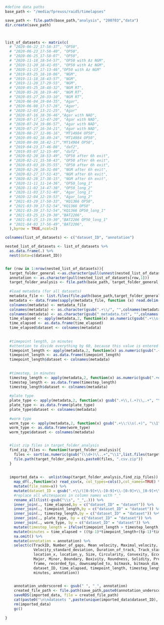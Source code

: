 

```r

#define data paths
base_path <- "/media/fpreuss/raid5/timelapses"

```

```r

save_path <- file.path(base_path,"analysis", "200703","data")
dir.create(save_path)



list_of_datasets <- matrix(c(
  # "2020-06-22_17-58-37", "OP50",
  # "2020-06-23_17-58-40", "OP50",
  # "2020-06-25_17-58-07", "OP50",
  # "2020-11-18_18-54-57", "OP50 with Az NGM",
  # "2020-11-20_18-41-05", "OP50 with Az NGM",
  # "2020-11-23_17-13-46","OP50 with Az NGM"
  # "2019-03-25_18-10-06", "NGM",
  # "2019-11-18_18-43-57", "NGM",
  # "2019-11-20_17-29-55", "NGM",
  # "2020-05-25_18-48-32", "NGM RT",
  # "2020-05-26_18-19-46", "NGM RT",
  # "2020-05-27_20-33-10", "NGM RT",
  # "2020-06-04_19-04-35", "Agar",
  # "2020-06-08_17-57-26", "Agar",
  # "2020-12-03_13-21-25", "Agar"
  # "2020-07-16_18-36-46","Agar with NAD",
  # "2020-07-17_12-47-20", "Agar with NAD",
  # "2020-07-24_19-06-57", "Agar with NAD",
  # "2020-07-27_16-34-21", "Agar with NAD",
  # "2020-08-27_12-06-16", "MT14984 OP50",
  # "2020-09-02_18-49-24", "MT14984 OP50",
  # "2020-09-09_18-42-17","MT14984 OP50",
  # "2019-04-23_17-46-08", "daf2",
  # "2019-05-07_12-15-40", "daf2",
  # "2020-02-20_18-53-49", "OP50 after 6h exit",
  # "2020-02-21_15-58-43", "OP50 after 6h exit",
  # "2020-03-03_19-35-55", "OP50 after 6h exit",
  # "2020-02-26_18-31-08", "NGM after 6h exit",
  # "2020-02-27_17-51-43", "NGM after 6h exit",
  # "2020-02-28_17-38-15", "NGM after 6h exit",
  # "2020-11-11_11-14-36", "OP50_long_1"
  # "2020-11-02_14-47-38", "OP50_long_2"
  # "2020-11-03_17-51-40", "Agar_long_1"
  # "2020-12-04_12-19-53", "Agar_long_2"
  # "2021-03-29_17-50-33", "KQ1366 OP50",
  # "2021-03-30_17-52-54","KQ1366 OP50"
  # "2021-03-30_17-52-54","KQ1366 OP50_long_1"
  # "2021-03-25_13-19-30","BAT2206",
  # "2021-03-25_13-19-30","BAT2206 OP50_long_1"
  # "2021-04-03_17-56-49","BAT2206",
  ),byrow = TRUE,ncol=2)

colnames(list_of_datasets) <- c("dataset_ID", "annotation")

nested_list_of_datasets <- list_of_datasets %>%
  as.data.frame(.) %>%
  nest(data=c(dataset_ID))


for (row in 1:nrow(nested_list_of_datasets)){
  target_folder_general <-as.character(pull(unnest(nested_list_of_datasets[row,2],cols=c(data))))
  annotation <- as.character(pull(nested_list_of_datasets[row,1]))
  target_folder_analysis <- file.path(base_path, target_folder_general, "analysis")
  
  #load metadata (for all datasets)
  metadata_file <- list.files(file.path(base_path,target_folder_general),pattern=".+\\_metadata.txt$", full.names = TRUE)
  metadata <- data.frame(sapply(metadata_file, function (x) read.delim(x,header=FALSE,check.names = FALSE)))
  colnames(metadata) <- metadata_file
  colnames(metadata) <- as.character(gsub(".+\\/", "",colnames(metadata)))
  colnames(metadata) <- as.character(gsub("_metadata.txt", "",colnames(metadata)))
  time_elapsed <- apply(metadata,2, function(x) as.numeric(gsub(".+\\s([0-9]+).*", "\\1",x[grepl("Time elapsed.+\\:\\s(.+)",x)])))
  time_elapsed <- as.data.frame(time_elapsed)
  time_elapsed$dataset <- colnames(metadata)
  
  
  #timepoint length, in minutes
  #attention to divide everything by 60, because this value is entered in seconds
  timepoint_length <- apply(metadata,2, function(x) as.numeric(gsub(".+\\:\\s(.+)", "\\1",x[grepl("Timepoint length\\:\\s(.+)\\.",x)])))/60
  timepoint_length <- as.data.frame(timepoint_length)
  timepoint_length$dataset <- colnames(metadata)
  
  
  #timestep, in minutes
  timestep_length <- apply(metadata,2, function(x) as.numeric(gsub(".+every(.+)minutes\\.", "\\1",x[grepl(".+every(.+)minutes\\.",x)])))
  timestep_length <- as.data.frame(timestep_length)
  timestep_length$dataset <- colnames(metadata)
  
  #plate type
  plate_type <- apply(metadata,2, function(x) gsub(".+\\,(.+)\\,.+", "\\1",x[grepl("Timelapse plate type\\:",x)]))
  plate_type <- as.data.frame(plate_type)
  plate_type$dataset <- colnames(metadata)
  
  #worm type
  worm_type <- apply(metadata,2, function(x) gsub(".+\\:\\s(.+)", "\\1",x[grepl("Used line\\:",x)]))
  worm_type <- as.data.frame(worm_type)
  worm_type$dataset <- colnames(metadata)


  #list zip files in target_folder_analysis
  find_zip_files <- function(target_folder_analysis){
    files <- sort(as.numeric(gsub("(\\d+)\\..+","\\1",list.files(target_folder_analysis,pattern=".zip"))))
    file.path(target_folder_analysis,paste0(files, ".csv.zip"))
  }
  
  
  imported_data <-  unlist(map(target_folder_analysis,find_zip_files)) %>%
    map_df(.,function(x) read_csv(x, col_types=cols(),col_names=TRUE) %>%
    mutate(file_name=x)) %>%
    mutate(dataset_ID = gsub(".+\\/([0-9]+\\-[0-9]+\\-[0-9]+\\_[0-9]+\\-[0-9]+\\-[0-9]+)\\/.+", "\\1",file_name)) %>%
    #replace all whitespaces in column names with "_"
    rename_all(list(~gsub("\\s", "_",.))) %>%
    inner_join(., time_elapsed,by = c("dataset_ID" = "dataset")) %>%
    inner_join(., timepoint_length,by = c("dataset_ID" = "dataset")) %>%
    inner_join(., timestep_length,by = c("dataset_ID" = "dataset")) %>%
    inner_join(., plate_type, by = c("dataset_ID" = "dataset")) %>%
    inner_join(., worm_type, by = c("dataset_ID" = "dataset")) %>%
    mutate(timestep_length = ifelse(timepoint_length > timestep_length, 0,timestep_length-timepoint_length)) %>%
    mutate(minutes = time_elapsed + ((tp-1)*timepoint_length+(tp-1)*timestep_length)) %>%
    na.omit() %>%
    mutate(annotation = annotation) %>%
    select(c(TrackID, Number_of_gaps, Mean_velocity, Maximal_velocity, Minimal_velocity, Median_velocity,
             Velocity_standard_deviation, Duration_of_track, Track_start, Track_stop, Track_displacement,
             location_x, location_y, Size, Circularity, Convexity, Eccentricity, Main, Minimum, Maximum,
             Major, Minor, Boundary, Boxivity, Roundness, Solidity, Prediction, Prediction_confidence,
             frame, recorded_fps, downsampled_to, bitmask, bitmask_dim_X, bitmask_dim_Y, tp, file_name,
             dataset_ID, time_elapsed, timepoint_length, timestep_length, plate_type, worm_type,
             minutes, annotation))
  

    annotation_underscored <- gsub(" ", "_", annotation)
    created_file_path <- file.path(save_path,paste0(annotation_underscored, "_raw_data.rds"))
    saveRDS(imported_data, file = created_file_path)
    cat(paste0("\n\ndatasets ",paste(unique(imported_data$dataset_ID), collapse=" & "), " were processed \nand saved under: ", created_file_path))
    rm(imported_data)
    gc()
    
}


```

